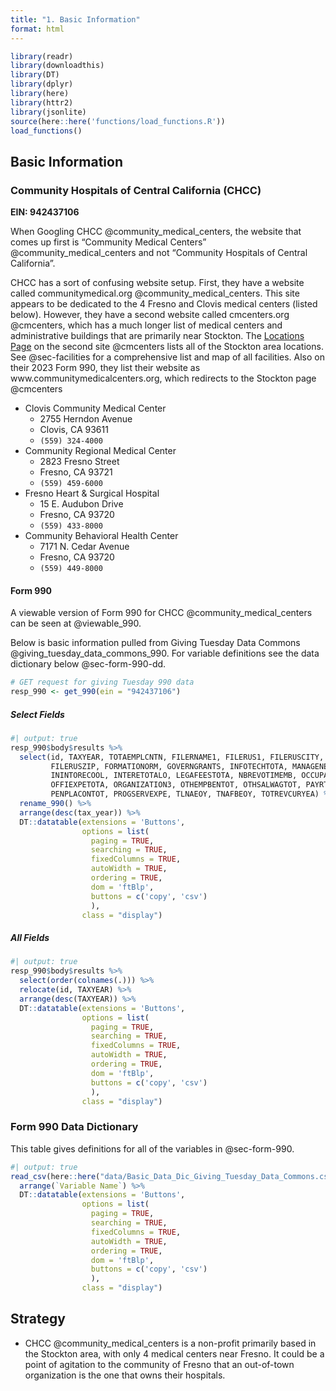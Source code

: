```yaml
---
title: "1. Basic Information"
format: html
---
```


```r
library(readr)
library(downloadthis)
library(DT)
library(dplyr)
library(here)
library(httr2)
library(jsonlite)
source(here::here('functions/load_functions.R'))
load_functions()
```

## Basic Information

### Community Hospitals of Central California (CHCC)

**EIN: 942437106**

When Googling CHCC @community_medical_centers, the website that comes up first is "Community Medical Centers" @community_medical_centers and not "Community Hospitals of Central California".

CHCC has a sort of confusing website setup. First, they have a website called communitymedical.org @community_medical_centers. This site appears to be dedicated
to the 4 Fresno and Clovis medical centers (listed below). However, they have a second website called cmcenters.org @cmcenters, which has a much longer list of medical centers and administrative buildings that are primarily near Stockton. The [Locations Page](https://cmcenters.org/locations/) on the second site @cmcenters lists all of the Stockton area locations. See @sec-facilities for a comprehensive list and map of all facilities. Also on their 2023 Form 990, they list their website as www.communitymedicalcenters.org, which redirects to the Stockton page @cmcenters

  - Clovis Community Medical Center
      - 2755 Herndon Avenue
      - Clovis, CA 93611
      - `(559) 324-4000`
  
  - Community Regional Medical Center
      - 2823 Fresno Street
      - Fresno, CA 93721
      - `(559) 459-6000`
  
  - Fresno Heart & Surgical Hospital
      - 15 E. Audubon Drive
      - Fresno, CA 93720
      - `(559) 433-8000`
  
  - Community Behavioral Health Center
      - 7171 N. Cedar Avenue
      - Fresno, CA 93720
      - `(559) 449-8000`
      
      
#### Form 990 {#sec-form-990}

A viewable version of Form 990 for CHCC @community_medical_centers can be seen at @viewable_990.

Below is basic information pulled from Giving Tuesday Data Commons @giving_tuesday_data_commons_990. For variable definitions see the data dictionary below @sec-form-990-dd.

```r
# GET request for giving Tuesday 990 data
resp_990 <- get_990(ein = "942437106") 
```

##### Select Fields
```r
#| output: true
resp_990$body$results %>% 
  select(id, TAXYEAR, TOTAEMPLCNTN, FILERNAME1, FILERUS1, FILERUSCITY, FILERUSSTATE, 
         FILERUSZIP, FORMATIONORM, GOVERNGRANTS, INFOTECHTOTA, MANAGENEEXPE, 
         ININTORECOOL, INTERETOTALO, LEGAFEESTOTA, NBREVOTIMEMB, OCCUPATOTALO, 
         OFFIEXPETOTA, ORGANIZATION3, OTHEMPBENTOT, OTHSALWAGTOT, PAYRTAXETOTA, 
         PENPLACONTOT, PROGSERVEXPE, TLNAEOY, TNAFBEOY, TOTREVCURYEA) %>% 
  rename_990() %>% 
  arrange(desc(tax_year)) %>% 
  DT::datatable(extensions = 'Buttons',
                options = list(
                  paging = TRUE,
                  searching = TRUE,
                  fixedColumns = TRUE,
                  autoWidth = TRUE,
                  ordering = TRUE,
                  dom = 'ftBlp',
                  buttons = c('copy', 'csv')
                  ),
                class = "display")
```

##### All Fields

```r
#| output: true
resp_990$body$results %>% 
  select(order(colnames(.))) %>% 
  relocate(id, TAXYEAR) %>% 
  arrange(desc(TAXYEAR)) %>% 
  DT::datatable(extensions = 'Buttons',
                options = list(
                  paging = TRUE,
                  searching = TRUE,
                  fixedColumns = TRUE,
                  autoWidth = TRUE,
                  ordering = TRUE,
                  dom = 'ftBlp',
                  buttons = c('copy', 'csv')
                  ),
                class = "display")
```

### Form 990 Data Dictionary {#sec-form-990-dd}

This table gives definitions for all of the variables in @sec-form-990.
```r
#| output: true
read_csv(here::here("data/Basic_Data_Dic_Giving_Tuesday_Data_Commons.csv")) %>% 
  arrange(`Variable Name`) %>% 
  DT::datatable(extensions = 'Buttons',
                options = list(
                  paging = TRUE,
                  searching = TRUE,
                  fixedColumns = TRUE,
                  autoWidth = TRUE,
                  ordering = TRUE,
                  dom = 'ftBlp',
                  buttons = c('copy', 'csv')
                  ),
                class = "display")
```


## Strategy

  - CHCC @community_medical_centers is a non-profit primarily based in the Stockton area, with only 4 medical centers near Fresno. It could be a point of agitation to the community of Fresno that an out-of-town organization is the one that owns their hospitals.
